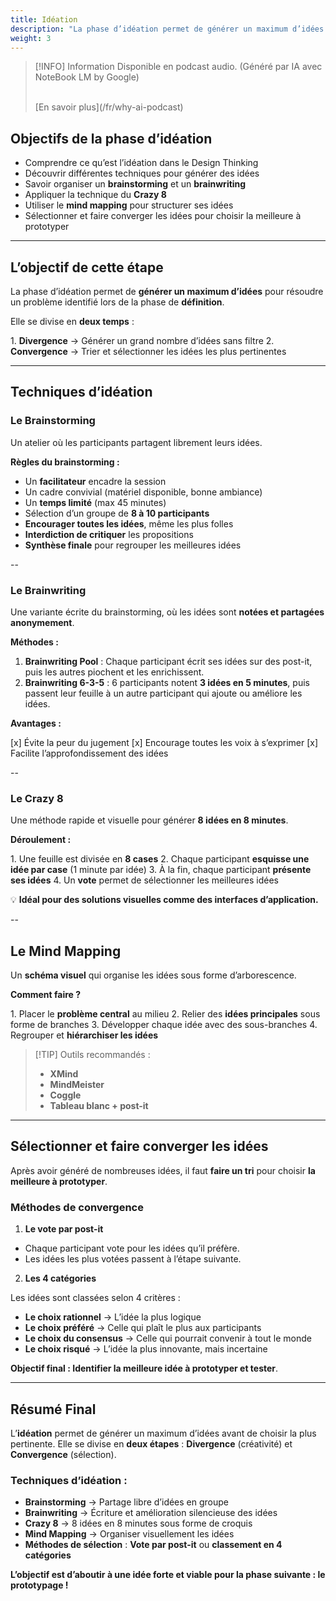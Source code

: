 ```yaml
---
title: Idéation
description: "La phase d’idéation permet de générer un maximum d’idées pour résoudre un problème identifié lors de la phase de définition."
weight: 3
---
```



> [!INFO] Information
> Disponible en podcast audio. (Généré par IA avec NoteBook LM by Google)
>
> <br />
> [En savoir plus](/fr/why-ai-podcast)

<SrtPlayer
  client:only="react"
  audioSrc="/podcasts/design-thinking/ideation.mp3"
  srtUrl="/podcasts/design-thinking/ideation.srt"
/>

## Objectifs de la phase d’idéation

- Comprendre ce qu’est l’idéation dans le Design Thinking
- Découvrir différentes techniques pour générer des idées
- Savoir organiser un **brainstorming** et un **brainwriting**
- Appliquer la technique du **Crazy 8**
- Utiliser le **mind mapping** pour structurer ses idées
- Sélectionner et faire converger les idées pour choisir la meilleure à prototyper

---

## L’objectif de cette étape

La phase d’idéation permet de **générer un maximum d’idées** pour résoudre un problème identifié lors de la phase de **définition**.

Elle se divise en **deux temps** :

1️. **Divergence** → Générer un grand nombre d’idées sans filtre 2. **Convergence** → Trier et sélectionner les idées les plus pertinentes

---

## Techniques d’idéation

### Le Brainstorming

Un atelier où les participants partagent librement leurs idées.

**Règles du brainstorming :**

- Un **facilitateur** encadre la session
- Un cadre convivial (matériel disponible, bonne ambiance)
- Un **temps limité** (max 45 minutes)
- Sélection d’un groupe de **8 à 10 participants**
- **Encourager toutes les idées**, même les plus folles
- **Interdiction de critiquer** les propositions
- **Synthèse finale** pour regrouper les meilleures idées

--

### Le Brainwriting

Une variante écrite du brainstorming, où les idées sont **notées et partagées anonymement**.

**Méthodes :**

1. **Brainwriting Pool** : Chaque participant écrit ses idées sur des post-it, puis les autres piochent et les enrichissent.
2. **Brainwriting 6-3-5** : 6 participants notent **3 idées en 5 minutes**, puis passent leur feuille à un autre participant qui ajoute ou améliore les idées.

**Avantages :**

[x] Évite la peur du jugement
[x] Encourage toutes les voix à s’exprimer
[x] Facilite l’approfondissement des idées

--

### Le Crazy 8

Une méthode rapide et visuelle pour générer **8 idées en 8 minutes**.

**Déroulement :**

1️. Une feuille est divisée en **8 cases** 2. Chaque participant **esquisse une idée par case** (1 minute par idée) 3. À la fin, chaque participant **présente ses idées** 4. Un **vote** permet de sélectionner les meilleures idées

💡 **Idéal pour des solutions visuelles comme des interfaces d’application.**

--

## Le Mind Mapping

Un **schéma visuel** qui organise les idées sous forme d’arborescence.

**Comment faire ?**

1️. Placer le **problème central** au milieu 2. Relier des **idées principales** sous forme de branches 3. Développer chaque idée avec des sous-branches 4. Regrouper et **hiérarchiser les idées**

> [!TIP] Outils recommandés :
>
> - **XMind**
> - **MindMeister**
> - **Coggle**
> - **Tableau blanc + post-it**

---

## Sélectionner et faire converger les idées

Après avoir généré de nombreuses idées, il faut **faire un tri** pour choisir **la meilleure à prototyper**.

### Méthodes de convergence

1. **Le vote par post-it**

- Chaque participant vote pour les idées qu’il préfère.
- Les idées les plus votées passent à l’étape suivante.

2. **Les 4 catégories**

Les idées sont classées selon 4 critères :

- **Le choix rationnel** → L’idée la plus logique
- **Le choix préféré** → Celle qui plaît le plus aux participants
- **Le choix du consensus** → Celle qui pourrait convenir à tout le monde
- **Le choix risqué** → L’idée la plus innovante, mais incertaine

**Objectif final : Identifier la meilleure idée à prototyper et tester**.

---

## Résumé Final

L’**idéation** permet de générer un maximum d’idées avant de choisir la plus pertinente.
Elle se divise en **deux étapes** : **Divergence** (créativité) et **Convergence** (sélection).

### Techniques d’idéation :

- **Brainstorming** → Partage libre d’idées en groupe
- **Brainwriting** → Écriture et amélioration silencieuse des idées
- **Crazy 8** → 8 idées en 8 minutes sous forme de croquis
- **Mind Mapping** → Organiser visuellement les idées
- **Méthodes de sélection** : **Vote par post-it** ou **classement en 4 catégories**

**L’objectif est d’aboutir à une idée forte et viable pour la phase suivante : le prototypage !**

